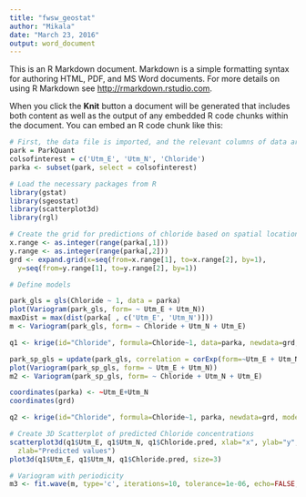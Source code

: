 ```yaml
---
title: "fwsw_geostat"
author: "Mikala"
date: "March 23, 2016"
output: word_document
---
```


This is an R Markdown document. Markdown is a simple formatting syntax for authoring HTML, PDF, and MS Word documents. For more details on using R Markdown see <http://rmarkdown.rstudio.com>.

When you click the **Knit** button a document will be generated that includes both content as well as the output of any embedded R code chunks within the document. You can embed an R code chunk like this:

```r
# First, the data file is imported, and the relevant columns of data are subsetted from the data file.
park = ParkQuant
colsofinterest = c('Utm_E', 'Utm_N', 'Chloride')
parka <- subset(park, select = colsofinterest)

# Load the necessary packages from R
library(gstat)
library(sgeostat)
library(scatterplot3d)
library(rgl)

# Create the grid for predictions of chloride based on spatial location
x.range <- as.integer(range(parka[,1]))
y.range <- as.integer(range(parka[,2]))
grd <- expand.grid(x=seq(from=x.range[1], to=x.range[2], by=1),
  y=seq(from=y.range[1], to=y.range[2], by=1))

# Define models

park_gls = gls(Chloride ~ 1, data = parka)
plot(Variogram(park_gls, form= ~ Utm_E + Utm_N))
maxDist = max(dist(parka[ , c('Utm_E', 'Utm_N')]))
m <- Variogram(park_gls, form= ~ Chloride + Utm_N + Utm_E)

q1 <- krige(id="Chloride", formula=Chloride~1, data=parka, newdata=grd, model=m, locations=~Utm_E+Utm_N)

park_sp_gls = update(park_gls, correlation = corExp(form=~Utm_E + Utm_N, nugget=T))
plot(Variogram(park_sp_gls, form= ~ Utm_E + Utm_N))
m2 <- Variogram(park_sp_gls, form= ~ Chloride + Utm_N + Utm_E)

coordinates(parka) <- ~Utm_E+Utm_N
coordinates(grd)

q2 <- krige(id="Chloride", formula=Chloride~1, parka, newdata=grd, model = m2)

# Create 3D Scatterplot of predicted Chloride concentrations
scatterplot3d(q1$Utm_E, q1$Utm_N, q1$Chloride.pred, xlab="x", ylab="y",
  zlab="Predicted values")
plot3d(q1$Utm_E, q1$Utm_N, q1$Chloride.pred, size=3)

# Variogram with periodicity
m3 <- fit.wave(m, type='c', iterations=10, tolerance=1e-06, echo=FALSE, plot.it=FALSE, weighted=TRUE)

```

